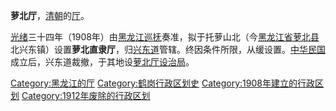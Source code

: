 '''萝北厅'''，[[清朝|清朝]]的[[厅_(清朝)|厅]]。

[[光绪|光绪]]三十四年（1908年）由[[黑龙江巡抚|黑龙江巡抚]]奏准，拟于托萝山北（今[[黑龙江省|黑龙江省]][[萝北县|萝北县]]北兴东镇）设置'''萝北直隶厅'''，归[[兴东道|兴东道]]管辖。终因条件所限，从缓设置。[[中华民国|中华民国]]成立后，兴东道裁撤，于其地设[[萝北厅设治局|萝北厅设治局]]。

{{清朝行政区划小作品}}
{{DEFAULTSORT:L}}
[[Category:黑龙江的厅|Category:黑龙江的厅]]
[[Category:鹤岗行政区划史|Category:鹤岗行政区划史]]
[[Category:1908年建立的行政区划|Category:1908年建立的行政区划]]
[[Category:1912年废除的行政区划|Category:1912年废除的行政区划]]